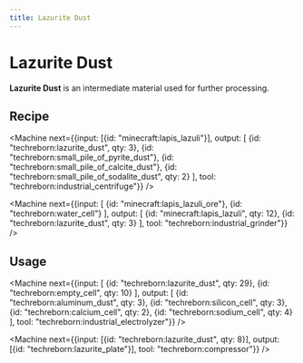 ```yaml
---
title: Lazurite Dust
---
```


<ItemImage file="lazurite_dust" alt="Lazurite Dust" size="200" />

# Lazurite Dust

**Lazurite Dust** is an intermediate material used for further processing.

## Recipe

<CraftingTable recipe="input techreborn:small_pile_of_lazurite_dust techreborn:small_pile_of_lazurite_dust air input techreborn:small_pile_of_lazurite_dust techreborn:small_pile_of_lazurite_dust air input air air air output techreborn:lazurite_dust"/>

<Machine next={{input: [{id: "minecraft:lapis_lazuli"}], output: [
  {id: "techreborn:lazurite_dust", qty: 3},
  {id: "techreborn:small_pile_of_pyrite_dust"},
  {id: "techreborn:small_pile_of_calcite_dust"},
  {id: "techreborn:small_pile_of_sodalite_dust", qty: 2}
], tool: "techreborn:industrial_centrifuge"}} />

<Machine next={{input: [
  {id: "minecraft:lapis_lazuli_ore"},
  {id: "techreborn:water_cell"}
], output: [
  {id: "minecraft:lapis_lazuli", qty: 12},
  {id: "techreborn:lazurite_dust", qty: 3}
], tool: "techreborn:industrial_grinder"}} />

## Usage

<CraftingTable recipe="input air air air input air techreborn:lazurite_dust air input air air air output techreborn:small_pile_of_lazurite_dust,4"/>

<Machine next={{input: [
  {id: "techreborn:lazurite_dust", qty: 29},
  {id: "techreborn:empty_cell", qty: 10}
], output: [
  {id: "techreborn:aluminum_dust", qty: 3},
  {id: "techreborn:silicon_cell", qty: 3},
  {id: "techreborn:calcium_cell", qty: 2},
  {id: "techreborn:sodium_cell", qty: 4}
], tool: "techreborn:industrial_electrolyzer"}} />

<Machine next={{input: [{id: "techreborn:lazurite_dust", qty: 8}], output: [{id: "techreborn:lazurite_plate"}], tool: "techreborn:compressor"}} />

